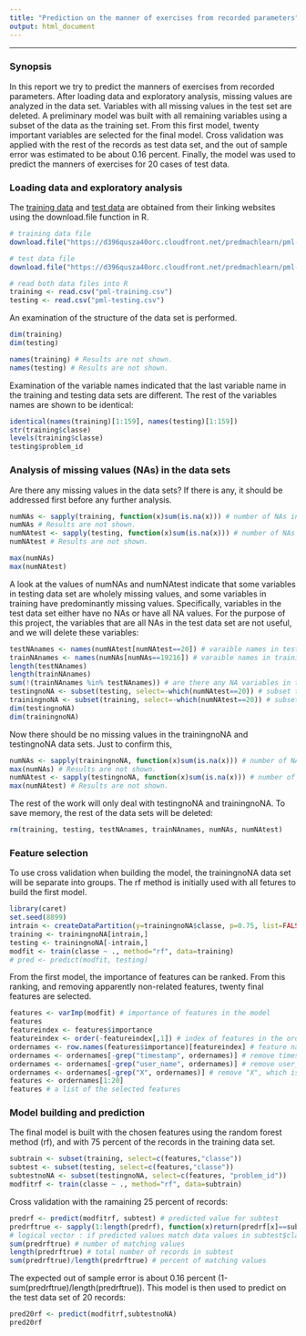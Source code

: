 ```yaml
---
title: "Prediction on the manner of exercises from recorded parameters"
output: html_document
---
```


***
### Synopsis

In this report we try to predict the manners of exercises from recorded parameters. After loading data and exploratory analysis, missing values are analyzed in the data set. Variables with all missing values in the test set are deleted. A preliminary model was built with all remaining variables using a subset of the data as the training set. From this first model, twenty important variables are selected for the final model. Cross validation was applied with the rest of the records as test data set, and the out of sample error was estimated to be about 0.16 percent. Finally, the model was used to predict the manners of exercises for 20 cases of test data. 

### Loading data and exploratory analysis

The [training data](https://d396qusza40orc.cloudfront.net/predmachlearn/pml-training.csv) and [test data](https://d396qusza40orc.cloudfront.net/predmachlearn/pml-testing.csv) are obtained from their linking websites using the download.file function in R. 

```r
# training data file
download.file("https://d396qusza40orc.cloudfront.net/predmachlearn/pml-training.csv", destfile = "pml-training.csv", method="curl")

# test data file
download.file("https://d396qusza40orc.cloudfront.net/predmachlearn/pml-testing.csv", destfile = "pml-testing.csv", method="curl")

# read both data files into R
training <- read.csv("pml-training.csv")
testing <- read.csv("pml-testing.csv")
```

An examination of the structure of the data set is performed.

```r
dim(training)
dim(testing)
```

```r
names(training) # Results are not shown.
names(testing) # Results are not shown.
```

Examination of the variable names indicated that the last variable name in the training and testing data sets are different.
The rest of the variables names are shown to be identical:

```r
identical(names(training)[1:159], names(testing)[1:159])
str(training$classe)
levels(training$classe)
testing$problem_id
```

### Analysis of missing values (NAs) in the data sets

Are there any missing values in the data sets? If there is any, it should be addressed first before any further analysis. 

```r
numNAs <- sapply(training, function(x)sum(is.na(x))) # number of NAs in each variable in "training"
numNAs # Results are not shown.
numNAtest <- sapply(testing, function(x)sum(is.na(x))) # number of NAs in each variable in "testing"
numNAtest # Results are not shown.
```

```r
max(numNAs)
max(numNAtest)
```

A look at the values of numNAs and numNAtest indicate that some variables in testing data set are wholely missing values, and some variables in training have predominantly missing values. Specifically, variables in the test data set either have no NAs or have all NA values. For the purpose of this project, the variables that are all NAs in the test data set are not useful, and we will delete these variables:

```r
testNAnames <- names(numNAtest[numNAtest==20]) # varaible names in testing that have only missing values
trainNAnames <- names(numNAs[numNAs==19216]) # varaible names in training that have 19216 missing values
length(testNAnames)
length(trainNAnames)
sum(!(trainNAnames %in% testNAnames)) # are there any NA variables in training not in testing
testingnoNA <- subset(testing, select=-which(numNAtest==20)) # subset testing to delete variables with only NAs
trainingnoNA <- subset(training, select=-which(numNAtest==20)) # subset training to the same variables as testing
dim(testingnoNA)
dim(trainingnoNA)
```
Now there should be no missing values in the trainingnoNA and testingnoNA data sets. Just to confirm this, 

```r
numNAs <- sapply(trainingnoNA, function(x)sum(is.na(x))) # number of NAs in each variable in "training"
max(numNAs) # Results are not shown.
numNAtest <- sapply(testingnoNA, function(x)sum(is.na(x))) # number of NAs in each variable in "testing"
max(numNAtest) # Results are not shown.
```
The rest of the work will only deal with testingnoNA and trainingnoNA. To save memory, the rest of the data sets will be deleted:

```r
rm(training, testing, testNAnames, trainNAnames, numNAs, numNAtest)
```

### Feature selection

To use cross validation when building the model, the trainingnoNA data set will be separate into groups. The rf method is initially used with all fetures to build the first model. 

```r
library(caret)
set.seed(8899)
intrain <- createDataPartition(y=trainingnoNA$classe, p=0.75, list=FALSE)
training <- trainingnoNA[intrain,]
testing <- trainingnoNA[-intrain,]
modfit <- train(classe ~ ., method="rf", data=training)
# pred <- predict(modfit, testing)
```

From the first model, the importance of features can be ranked. From this ranking, and removing apparently non-related features, twenty final features are selected.  


```r
features <- varImp(modfit) # importance of features in the model
features
featureindex <- features$importance 
featureindex <- order(-featureindex[,1]) # index of features in the order of importance
ordernames <- row.names(features$importance)[featureindex] # feature names in order of importance
ordernames <- ordernames[-grep("timestamp", ordernames)] # remove timestamp features
ordernames <- ordernames[-grep("user_name", ordernames)] # remove user_name features
ordernames <- ordernames[-grep("X", ordernames)] # remove "X", which is unrelated to movements
features <- ordernames[1:20]
features # a list of the selected features
```

### Model building and prediction

The final model is built with the chosen features using the random forest method (rf), and with 75 percent of the records in the training data set. 

```r
subtrain <- subset(training, select=c(features,"classe"))
subtest <- subset(testing, select=c(features,"classe"))
subtestnoNA <- subset(testingnoNA, select=c(features, "problem_id"))
modfitrf <- train(classe ~ ., method="rf", data=subtrain)
```

Cross validation with the ramaining 25 percent of records:

```r
predrf <- predict(modfitrf, subtest) # predicted value for subtest
predrftrue <- sapply(1:length(predrf), function(x)return(predrf[x]==subtest$classe[x])) 
# logical vector : if predicted values match data values in subtest$classe
sum(predrftrue) # number of matching values
length(predrftrue) # total number of records in subtest
sum(predrftrue)/length(predrftrue) # percent of matching values
```
The expected out of sample error is about 0.16 percent (1-sum(predrftrue)/length(predrftrue)). This model is then used to predict on the test data set of 20 records:

```r
pred20rf <- predict(modfitrf,subtestnoNA)
pred20rf
```



